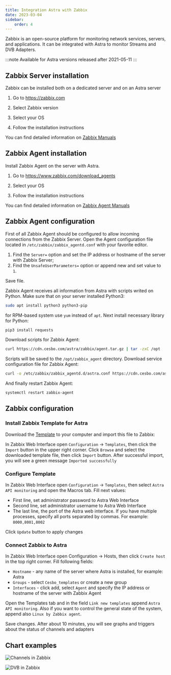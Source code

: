 ```yaml
---
title: Integration Astra with Zabbix
date: 2023-03-04
sidebar:
    order: 4
---
```


Zabbix is an open-source platform for monitoring network services, servers, and applications. It can be integrated with Astra to monitor Streams and DVB Adapters.

:::note
Available for Astra versions released after 2021-05-11
:::

## Zabbix Server installation

Zabbix can be installed both on a dedicated server and on an Astra server

<Steps>

1. Go to https://zabbix.com

1. Select Zabbix version

1. Select your OS

1. Follow the installation instructions

</Steps>

You can find detailed information on [Zabbix Manuals](https://www.zabbix.com/manuals)

## Zabbix Agent installation

Install Zabbix Agent on the server with Astra.

<Steps>

1. Go to https://www.zabbix.com/download_agents

1. Select your OS

1. Follow the installation instructions

</Steps>

You can find detailed information on [Zabbix Agent Manuals](https://www.zabbix.com/documentation/current/manual/concepts/agent)

## Zabbix Agent configuration

First of all Zabbix Agent should be configured to allow incoming connections from the Zabbix Server. Open the Agent configuration file located in `/etc/zabbix/zabbix_agentd.conf` with your favorite editor.

1. Find the `Server=` option and set the IP address or hostname of the server with Zabbix Server;
1. Find the `UnsafeUserParameters=` option or append new and set value to `1`.

Save file.

Zabbix Agent receives all information from Astra with scripts writed on Python. Make sure that on your server installed Python3:

```sh
sudo apt install python3 python3-pip
```

for RPM-based system use `yum` instead of `apt`. Next install necessary library for Python:

```sh
pip3 install requests
```

Download scripts for Zabbix Agent:

```sh
curl https://cdn.cesbo.com/astra/zabbix/agent.tar.gz | tar -zxC /opt
```

Scripts will be saved to the `/opt/zabbix_agent` directory. Download service configuration file for Zabbix Agent:

```sh
curl -o /etc/zabbix/zabbix_agentd.d/astra.conf https://cdn.cesbo.com/astra/zabbix/astra.conf
```

And finally restart Zabbix Agent:

```sh
systemctl restart zabbix-agent
```

## Zabbix configuration

### Install Zabbix Template for Astra

Download the [Template](https://cdn.cesbo.com/astra/zabbix/zbx_astra.xml) to your computer and import this file to Zabbix:

In Zabbix Web Interface open `Configuration` → `Templates`, then click the `Import` button in the upper right corner. Click `Browse` and select the downloaded template file, then click `Import` button. After successful import, you will see a green message `Imported successfully`

### Configure Template

In Zabbix Web Interface open `Configuration` → `Templates`, then select `Astra API monitoring` and open the Macros tab. Fill next values:

- First line, set administrator password to Astra Web Interface
- Second line, set administrator username to Astra Web Interface
- The last line, the port of the Astra web interface. If you have multiple processes, specify all ports separated by commas. For example: `8000,8001,8002`

Click `Update` button to apply changes

### Connect Zabbix to Astra

In Zabbix Web Interface open Configuration → Hosts, then click `Create host` in the top right corner. Fill following fields:

- `Hostname` - any name of the server where Astra is installed, for example: Astra
- `Groups` - select `Cesbo_templates` or create a new group
- `Interfaces` - click add, select `Agent` and specify the IP address or hostname of the server with Zabbix Agent

Open the Templates tab and in the field `Link new templates` append `Astra API monitoring`. Also if you want to control the general state of the system, append also `Linux by Zabbix agent`.

Save changes. After about 10 minutes, you will see graphs and triggers about the status of channels and adapters

## Chart examples

![Channels in Zabbix](https://cdn.cesbo.com/help/astra/monitoring/export/zabbix/zabbix-channel.png)

![DVB in Zabbix](https://cdn.cesbo.com/help/astra/monitoring/export/zabbix/zabbix-dvb.png)
